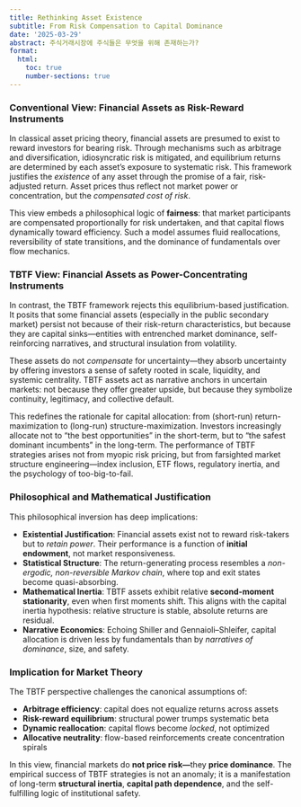 ```yaml
---
title: Rethinking Asset Existence
subtitle: From Risk Compensation to Capital Dominance
date: '2025-03-29'
abstract: 주식거래시장에 주식들은 무엇을 위해 존재하는가?
format:
  html:
    toc: true
    number-sections: true
---
```


### Conventional View: Financial Assets as Risk-Reward Instruments

In classical asset pricing theory, financial assets are presumed to exist to reward investors for bearing risk. Through mechanisms such as arbitrage and diversification, idiosyncratic risk is mitigated, and equilibrium returns are determined by each asset’s exposure to systematic risk. This framework justifies the *existence* of any asset through the promise of a fair, risk-adjusted return. Asset prices thus reflect not market power or concentration, but the *compensated cost of risk*.

This view embeds a philosophical logic of **fairness**: that market participants are compensated proportionally for risk undertaken, and that capital flows dynamically toward efficiency. Such a model assumes fluid reallocations, reversibility of state transitions, and the dominance of fundamentals over flow mechanics.

### TBTF View: Financial Assets as Power-Concentrating Instruments

In contrast, the TBTF framework rejects this equilibrium-based justification. It posits that some financial assets (especially in the public secondary market) persist not because of their risk-return characteristics, but because they are capital sinks—entities with entrenched market dominance, self-reinforcing narratives, and structural insulation from volatility.

These assets do not *compensate* for uncertainty—they absorb uncertainty by offering investors a sense of safety rooted in scale, liquidity, and systemic centrality. TBTF assets act as narrative anchors in uncertain markets: not because they offer greater upside, but because they symbolize continuity, legitimacy, and collective default.

This redefines the rationale for capital allocation: from (short-run) return-maximization to (long-run) structure-maximization. Investors increasingly allocate not to "the best opportunities" in the short-term, but to "the safest dominant incumbents" in the long-term. The performance of TBTF strategies arises not from myopic risk pricing, but from farsighted market structure engineering—index inclusion, ETF flows, regulatory inertia, and the psychology of too-big-to-fail.

### Philosophical and Mathematical Justification

This philosophical inversion has deep implications:

- **Existential Justification**: Financial assets exist not to reward risk-takers but to *retain power*. Their performance is a function of **initial endowment**, not market responsiveness.
- **Statistical Structure**: The return-generating process resembles a *non-ergodic, non-reversible Markov chain*, where top and exit states become quasi-absorbing.
- **Mathematical Inertia**: TBTF assets exhibit relative **second-moment stationarity**, even when first moments shift. This aligns with the capital inertia hypothesis: relative structure is stable, absolute returns are residual.
- **Narrative Economics**: Echoing Shiller and Gennaioli–Shleifer, capital allocation is driven less by fundamentals than by *narratives of dominance*, size, and safety.

### Implication for Market Theory

The TBTF perspective challenges the canonical assumptions of:

- **Arbitrage efficiency**: capital does not equalize returns across assets
- **Risk-reward equilibrium**: structural power trumps systematic beta
- **Dynamic reallocation**: capital flows become *locked*, not optimized
- **Allocative neutrality**: flow-based reinforcements create concentration spirals

In this view, financial markets do **not price risk—**they **price dominance**. The empirical success of TBTF strategies is not an anomaly; it is a manifestation of long-term **structural inertia**, **capital path dependence**, and the self-fulfilling logic of institutional safety.
